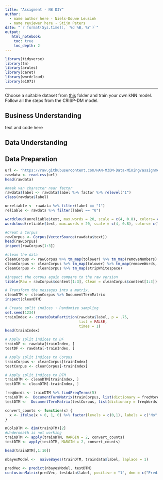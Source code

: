 ---
title: "Assigment - NB DIY"
author:
  - name author here - Niels-Douwe Leusink
  - name reviewer here - Stijn Peters
date: "`r format(Sys.time(), '%d %B, %Y')`"
output:
   html_notebook:
    toc: true
    toc_depth: 2
---


```{r}
library(tidyverse)
library(tm)
library(arules)
library(caret)
library(wordcloud)
library(e1071)
```

---

Choose a suitable dataset from [this](https://github.com/HAN-M3DM-Data-Mining/assignments/tree/master/datasets) folder and train  your own kNN model. Follow all the steps from the CRISP-DM model.


## Business Understanding
text and code here

## Data Understanding
## Data Preparation
```{r}
url <- "https://raw.githubusercontent.com/HAN-M3DM-Data-Mining/assignments/master/datasets/NB-fakenews.csv"
rawdata <- read.csv(url)
head(rawdata)
```

```{r}
#maak van character naar factor 
rawdata$label <- rawdata$label %>% factor %>% relevel("1")
class(rawdata$label)
```

```{r}
unreliable <- rawdata %>% filter(label == "1")
reliable <- rawdata %>% filter(label == "0")

wordcloud(unreliable$text, max.words = 20, scale = c(4, 0.8), colors= c("indianred1","indianred2","indianred3","indianred"))
wordcloud(reliable$text, max.words = 20, scale = c(4, 0.8), colors= c("lightsteelblue1","lightsteelblue2","lightsteelblue3","lightsteelblue"))
```

```{r}
#Creat a Corpus 
rawCorpus <- Corpus(VectorSource(rawdata$text))
head(rawCorpus)
inspect(rawCorpus[1:3])
```

```{r}
#clean the data 
cleanCorpus <- rawCorpus %>% tm_map(tolower) %>% tm_map(removeNumbers)
cleanCorpus <- cleanCorpus %>% tm_map(tolower) %>% tm_map(removeWords, stopwords()) %>% tm_map(removePunctuation)
cleanCorpus <- cleanCorpus %>% tm_map(stripWhitespace)
```
```{r}
#inspect the corpus again compare to the raw version
tibble(Raw = rawCorpus$content[1:3], Clean = cleanCorpus$content[1:3])
```
```{r}
# Transform the messages into a matrix. 
cleanDTM <- cleanCorpus %>% DocumentTermMatrix
inspect(cleanDTM)
```

```{r}
# Create split indices + Randomize sampling 
set.seed(1234)
trainIndex <- createDataPartition(rawdata$label, p = .75, 
                                  list = FALSE, 
                                  times = 1)
head(trainIndex)
```
```{r}
# Apply split indices to DF
trainDF <- rawdata[trainIndex, ]
testDF <- rawdata[-trainIndex, ]

# Apply split indices to Corpus
trainCorpus <- cleanCorpus[trainIndex]
testCorpus <- cleanCorpus[-trainIndex]

# Apply split indices to DTM
trainDTM <- cleanDTM[trainIndex, ]
testDTM <- cleanDTM[-trainIndex, ]
```

```{r}
freqWords <- trainDTM %>% findFreqTerms(5)
trainDTM <-  DocumentTermMatrix(trainCorpus, list(dictionary = freqWords))
testDTM <-  DocumentTermMatrix(testCorpus, list(dictionary = freqWords))
```

```{r}
convert_counts <- function(x) {
  x <- ifelse(x > 0, 1, 0) %>% factor(levels = c(0,1), labels = c("No", "Yes"))
}

nColsDTM <- dim(trainDTM)[2]
#Underneath is not working  
trainDTM <- apply(trainDTM, MARGIN = 2, convert_counts)
testDTM <- apply(testDTM, MARGIN = 2, convert_counts)

head(trainDTM[,1:10])
```

```{r}
nbayesModel <-  naiveBayes(trainDTM, traindata$label, laplace = 1)

predVec <- predict(nbayesModel, testDTM)
confusionMatrix(predVec, testdata$label, positive = "1", dnn = c("Prediction", "True"))
```


